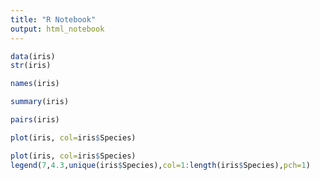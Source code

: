 ```yaml
---
title: "R Notebook"
output: html_notebook
---
```



```r
data(iris)
str(iris)
```
```r
names(iris)
```
```r
summary(iris)
```
```r
pairs(iris)
```
```r
plot(iris, col=iris$Species)
```
```r
plot(iris, col=iris$Species)
legend(7,4.3,unique(iris$Species),col=1:length(iris$Species),pch=1)
```
